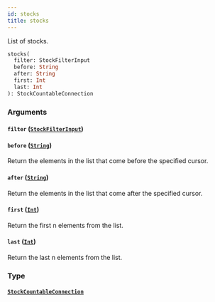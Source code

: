 ```yaml
---
id: stocks
title: stocks
---
```



List of stocks.

```graphql
stocks(
  filter: StockFilterInput
  before: String
  after: String
  first: Int
  last: Int
): StockCountableConnection
```


### Arguments

#### `filter` ([`StockFilterInput`](../../../developer/api-reference/inputs/stock-filter-input))




#### `before` ([`String`](../../../developer/api-reference/scalars/string))

Return the elements in the list that come before the specified cursor.


#### `after` ([`String`](../../../developer/api-reference/scalars/string))

Return the elements in the list that come after the specified cursor.


#### `first` ([`Int`](../../../developer/api-reference/scalars/int))

Return the first n elements from the list.


#### `last` ([`Int`](../../../developer/api-reference/scalars/int))

Return the last n elements from the list.


### Type

#### [`StockCountableConnection`](../../../developer/api-reference/objects/stock-countable-connection) 







